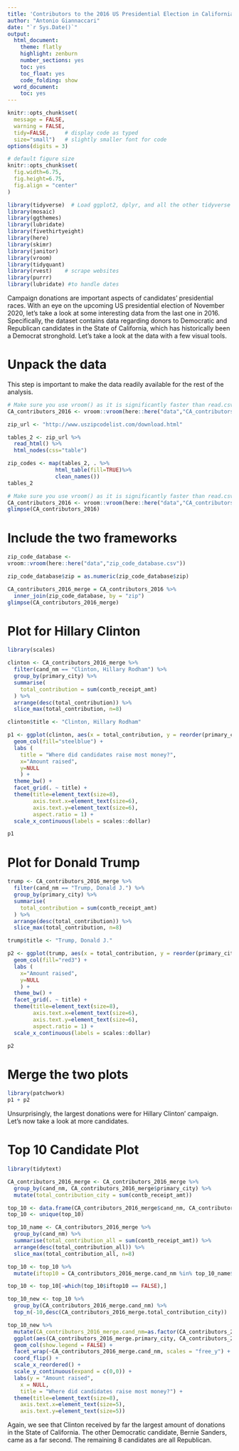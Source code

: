 ```yaml
---
title: 'Contributors to the 2016 US Presidential Election in California'
author: "Antonio Giannaccari"
date: "`r Sys.Date()`"
output:
  html_document:
    theme: flatly
    highlight: zenburn
    number_sections: yes
    toc: yes
    toc_float: yes
    code_folding: show
  word_document:
    toc: yes
---
```



```r
knitr::opts_chunk$set(
  message = FALSE, 
  warning = FALSE, 
  tidy=FALSE,     # display code as typed
  size="small")   # slightly smaller font for code
options(digits = 3)

# default figure size
knitr::opts_chunk$set(
  fig.width=6.75, 
  fig.height=6.75,
  fig.align = "center"
)
```


```r
library(tidyverse)  # Load ggplot2, dplyr, and all the other tidyverse packages
library(mosaic)
library(ggthemes)
library(lubridate)
library(fivethirtyeight)
library(here)
library(skimr)
library(janitor)
library(vroom)
library(tidyquant)
library(rvest)    # scrape websites
library(purrr)  
library(lubridate) #to handle dates
```



Campaign donations are important aspects of candidates' presidential races. With  an eye on the upcoming US presidential election of November 2020, let's take a look at some interesting data from the last one in 2016. Specifically, the dataset contains data regarding donors to Democratic and Republican candidates in the State of California, which has historically been a Democrat stronghold. Let's take a look at the data with a few visual tools. 




# Unpack the data

This step is important to make the data readily available for the rest of the analysis.
```r
# Make sure you use vroom() as it is significantly faster than read.csv()
CA_contributors_2016 <- vroom::vroom(here::here("data","CA_contributors_2016.csv"))

zip_url <- "http://www.uszipcodelist.com/download.html"

tables_2 <- zip_url %>% 
  read_html() %>% 
  html_nodes(css="table")

zip_codes <- map(tables_2, . %>% 
               html_table(fill=TRUE)%>% 
               clean_names())
tables_2

```

```r
# Make sure you use vroom() as it is significantly faster than read.csv()
CA_contributors_2016 <- vroom::vroom(here::here("data","CA_contributors_2016.csv"))
glimpse(CA_contributors_2016)
```
# Include the two frameworks
```r
zip_code_database <-
vroom::vroom(here::here("data","zip_code_database.csv"))

zip_code_database$zip = as.numeric(zip_code_database$zip)

CA_contributors_2016_merge = CA_contributors_2016 %>%
  inner_join(zip_code_database, by = "zip")
glimpse(CA_contributors_2016_merge)
```
# Plot for Hillary Clinton
```r
library(scales)

clinton <- CA_contributors_2016_merge %>%
  filter(cand_nm == "Clinton, Hillary Rodham") %>%
  group_by(primary_city) %>%
  summarise(
    total_contribution = sum(contb_receipt_amt)
  ) %>%
  arrange(desc(total_contribution)) %>%
  slice_max(total_contribution, n=8)

clinton$title <- "Clinton, Hillary Rodham"

p1 <- ggplot(clinton, aes(x = total_contribution, y = reorder(primary_city, total_contribution))) +
  geom_col(fill="steelblue") +
  labs (
    title = "Where did candidates raise most money?",
    x="Amount raised",
    y=NULL
    ) +
  theme_bw() +
  facet_grid(. ~ title) +
  theme(title=element_text(size=8),
        axis.text.x=element_text(size=6),
        axis.text.y=element_text(size=6),
        aspect.ratio = 1) +
  scale_x_continuous(labels = scales::dollar) 

p1

```

# Plot for Donald Trump
```r

trump <- CA_contributors_2016_merge %>%
  filter(cand_nm == "Trump, Donald J.") %>%
  group_by(primary_city) %>%
  summarise(
    total_contribution = sum(contb_receipt_amt)
  ) %>%
  arrange(desc(total_contribution)) %>%
  slice_max(total_contribution, n=8)

trump$title <- "Trump, Donald J."

p2 <- ggplot(trump, aes(x = total_contribution, y = reorder(primary_city, total_contribution))) +
  geom_col(fill="red3") +
  labs (
    x="Amount raised",
    y=NULL
    ) +
  theme_bw() +
  facet_grid(. ~ title) +
  theme(title=element_text(size=8),
        axis.text.x=element_text(size=6),
        axis.text.y=element_text(size=6),
        aspect.ratio = 1) +
  scale_x_continuous(labels = scales::dollar) 

p2

```

# Merge the two plots
```r
library(patchwork)
p1 + p2
```
Unsurprisingly, the largest donations were for Hillary Clinton' campaign. Let's now take a look at  more candidates.

# Top 10 Candidate Plot
```r
library(tidytext)

CA_contributors_2016_merge <- CA_contributors_2016_merge %>%
  group_by(cand_nm, CA_contributors_2016_merge$primary_city) %>%
  mutate(total_contribution_city = sum(contb_receipt_amt))

top_10 <- data.frame(CA_contributors_2016_merge$cand_nm, CA_contributors_2016_merge$primary_city, CA_contributors_2016_merge$total_contribution_city)
top_10 <- unique(top_10)

top_10_name <- CA_contributors_2016_merge %>%
  group_by(cand_nm) %>%
  summarise(total_contribution_all = sum(contb_receipt_amt)) %>%
  arrange(desc(total_contribution_all)) %>%
  slice_max(total_contribution_all, n=8) 

top_10 <- top_10 %>%
  mutate(iftop10 = CA_contributors_2016_merge.cand_nm %in% top_10_name$cand_nm)

top_10 <- top_10[-which(top_10$iftop10 == FALSE),]

top_10_new <- top_10 %>%
  group_by(CA_contributors_2016_merge.cand_nm) %>%
  top_n(-10,desc(CA_contributors_2016_merge.total_contribution_city))

top_10_new %>%
  mutate(CA_contributors_2016_merge.cand_nm=as.factor(CA_contributors_2016_merge.cand_nm), CA_contributors_2016_merge.primary_city=reorder_within(CA_contributors_2016_merge.primary_city, CA_contributors_2016_merge.total_contribution_city, CA_contributors_2016_merge.cand_nm)) %>%
  ggplot(aes(CA_contributors_2016_merge.primary_city, CA_contributors_2016_merge.total_contribution_city, fill = CA_contributors_2016_merge.cand_nm)) +
  geom_col(show.legend = FALSE) +
  facet_wrap(~CA_contributors_2016_merge.cand_nm, scales = "free_y") +
  coord_flip() +
  scale_x_reordered() +
  scale_y_continuous(expand = c(0,0)) +
  labs(y = "Amount raised",
    x = NULL,
    title = "Where did candidates raise most money?") +
  theme(title=element_text(size=8),
    axis.text.x=element_text(size=5),
    axis.text.y=element_text(size=5))

```
Again, we see that Clinton received by far the largest amount of donations in the State of California. The other Democratic candidate, Bernie Sanders, came as a far second. The remaining 8 candidates are all Republican. 







